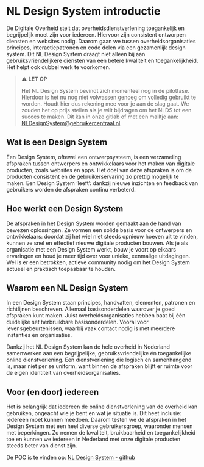 
<Meta title="Docs/Intro" />

# NL Design System introductie

De Digitale Overheid stelt dat overheidsdienstverlening toegankelijk en begrijpelijk moet zijn voor iedereen. Hiervoor zijn consistent ontworpen diensten en websites nodig.
Daarom gaan we tussen overheidsorganisaties principes, interactiepatronen en code delen via een gezamenlijk design system. Dit NL Design System draagt niet alleen bij aan gebruiksvriendelijkere diensten van een betere kwaliteit en toegankelijkheid. Het helpt ook dubbel werk te voorkomen.

> ⚠️ **LET OP**
>
> Het NL Design System bevindt zich momenteel nog in de pilotfase.
> Hierdoor is het nu nog niet volwassen genoeg om volledig gebruikt te worden.
> Houdt hier dus rekening mee voor je aan de slag gaat.
> We zouden het op prijs stellen als je wilt bijdragen om het NLDS tot een succes te maken.
> Dit kan in onze gitlab of met een mailtje aan: NLDesignSystem@gebruikercentraal.nl

## Wat is een Design System

Een Design System, oftewel een ontwerpsysteem, is een verzameling afspraken tussen ontwerpers en ontwikkelaars voor het maken van digitale producten, zoals websites en apps. Het doel van deze afspraken is om de producten consistent en de gebruikerservaring zo prettig mogelijk te maken. Een Design System ‘leeft’: dankzij nieuwe inzichten en feedback van gebruikers worden de afspraken continu verbeterd.

## Hoe werkt een Design System

De afspraken in het Design System worden gemaakt aan de hand van bewezen oplossingen. Ze vormen een solide basis voor de ontwerpers en ontwikkelaars: doordat zij het wiel niet steeds opnieuw hoeven uit te vinden, kunnen ze snel en effectief nieuwe digitale producten bouwen. Als je als organisatie met een Design System werkt, bouw je voort op elkaars ervaringen en houd je meer tijd over voor unieke, eenmalige uitdagingen. Wel is er een betrokken, actieve community nodig om het Design System actueel en praktisch toepasbaar te houden.

## Waarom een NL Design System

In een Design System staan principes, handvatten, elementen, patronen en richtlijnen beschreven. Allemaal basisonderdelen waarover je goed afspraken kunt maken. Juist overheidsorganisaties hebben baat bij één duidelijke set herbruikbare basisonderdelen. Vooral voor levensgebeurtenissen, waarbij vaak contact nodig is met meerdere instanties en organisaties.

Dankzij het NL Design System kan de hele overheid in Nederland samenwerken aan een begrijpelijke, gebruiksvriendelijke én toegankelijke online dienstverlening. Een dienstverlening die logisch en samenhangend is, maar niet per se uniform, want binnen de afspraken blijft er ruimte voor de eigen identiteit van overheidsorganisaties.

## Voor (en door) iedereen

Het is belangrijk dat iedereen de online dienstverlening van de overheid kan gebruiken, ongeacht wie je bent en wat je situatie is. Dit heet inclusie: iedereen moet kunnen meedoen. Daarom testen we de afspraken in het Design System met een heel diverse gebruikersgroep, waaronder mensen met beperkingen. Zo nemen de kwaliteit, bruikbaarheid en toegankelijkheid toe en kunnen we iedereen in Nederland met onze digitale producten steeds beter van dienst zijn.

De POC is te vinden op: <a href="http://github.com/nl-design-system" target="_blank" rel="noreferrer">NL Design System - github</a>

